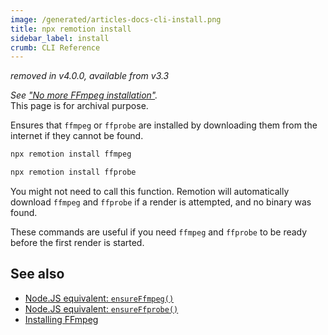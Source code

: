 ```yaml
---
image: /generated/articles-docs-cli-install.png
title: npx remotion install
sidebar_label: install
crumb: CLI Reference
---
```


_removed in v4.0.0, available from v3.3_

_See ["No more FFmpeg installation"](/docs/4-0-migration#no-more-ffmpeg-install-ffmpegexecutable-option-removed)._  
This page is for archival purpose.

Ensures that `ffmpeg` or `ffprobe` are installed by downloading them from the internet if they cannot be found.

```bash
npx remotion install ffmpeg
```

```bash
npx remotion install ffprobe
```

You might not need to call this function. Remotion will automatically download `ffmpeg` and `ffprobe` if a render is attempted, and no binary was found.

These commands are useful if you need `ffmpeg` and `ffprobe` to be ready before the first render is started.

## See also

- [Node.JS equivalent: `ensureFfmpeg()`](/docs/renderer/ensure-ffmpeg)
- [Node.JS equivalent: `ensureFfprobe()`](/docs/renderer/ensure-ffprobe)
- [Installing FFmpeg](/docs/ffmpeg)
